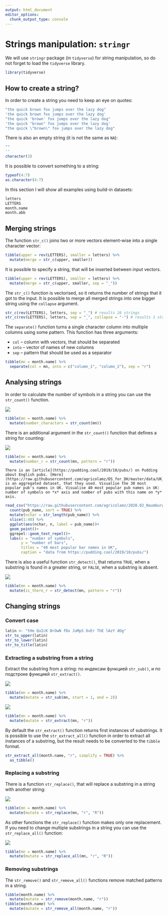 ```yaml
---
output: html_document
editor_options: 
  chunk_output_type: console
---
```

# Strings manipulation: `stringr` {#stringr}

We will use `stringr` package (in `tidyverse`) for string manipulation, so do not forget to load the `tidyverse` library.

```r
library(tidyverse)
```

## How to create a string?

In order to create a string you need to keep an eye on quotes:
```r
"the quick brown fox jumps over the lazy dog"
'the quick brown fox jumps over the lazy dog'
"the quick 'brown' fox jumps over the lazy dog"
'the quick "brown" fox jumps over the lazy dog'
"the quick \"brown\" fox jumps over the lazy dog"
```

There is also an empty string (it is not the same as `NA`):
```r
""
''
character(3)
```

It is possible to convert something to a string:
```r
typeof(4:7)
as.character(4:7)
```

In this section I will show all examples using build-in datasets:
```r
letters
LETTERS
month.name
month.abb
```

## Merging strings

The function `str_c()` joins two or more vectors element-wise into a single character vector:
```r
tibble(upper = rev(LETTERS), smaller = letters) %>% 
  mutate(merge = str_c(upper, smaller))
```

It is possible to specify a string, that will be inserted between input vectors.

```r
tibble(upper = rev(LETTERS), smaller = letters) %>% 
  mutate(merge = str_c(upper, smaller, sep = "_"))
```

The `str_c()` function is vectorised, so it returns the number of strings that it got to the input. It is possible to merge all merged strings into one bigger string using the `collapse` argument.

```r
str_c(rev(LETTERS), letters, sep = "_") # results 26 strings
str_c(rev(LETTERS), letters, sep = "_", collapse = "-") # results 1 string
```

The `separate()` function turns a single character column into multiple columns using some pattern. This function has three arguments:

* `col` -- column with vectors, that should be separated
* `into` -- vector of names of new columns
* `sep` -- pattern that should be used as a separator

```r
tibble(mn = month.name) %>% 
  separate(col = mn, into = c("column_1", "column_2"), sep = "r")
```

## Analysing strings
In order to calculate the number of symbols in a string you can use the `str_count()` function.

![](images/5.01_str_length.png)

```r
tibble(mn = month.name) %>% 
  mutate(number_charactars = str_count(mn))
```

There is an additional argument in the `str_count()` function that defines a string for counting: 

![](images/5.02_str_count.png)


```r
tibble(mn = month.name) %>% 
  mutate(number_r = str_count(mn, pattern = "r"))
```

```block
There is an [article](https://pudding.cool/2019/10/pubs/) on Pudding about English pubs. [Here](https://raw.githubusercontent.com/agricolamz/DS_for_DH/master/data/UK_pubs.csv) is an aggregated dataset, that they used. Visualise the 30 most popular pub's names in UK. Visualise 40 most popular pub names in UK: number of symbols on *x* axis and number of pubs with this name on *y* axis.
```

```r
read_csv("https://raw.githubusercontent.com/agricolamz/2020.02_Naumburg_R/master/data/UK_pubs.csv") %>% 
  count(pub_name, sort = TRUE) %>% 
  mutate(nchar = str_length(pub_name)) %>% 
  slice(1:40) %>% 
  ggplot(aes(nchar, n, label = pub_name))+
  geom_point()+
  ggrepel::geom_text_repel()+
  labs(x = "number of symbols",
       y = "number of bars",
       titles = "40 most popular bar names in UK",
       caption = "data from https://pudding.cool/2019/10/pubs/")
```

There is also a useful function `str_detect()`, that returns `TRUE`, when a substring is found in a greater string, or `FALSE`, when a substring is absent.

![](images/5.03_str_detect.png)

```r
tibble(mn = month.name) %>% 
  mutate(is_there_r = str_detect(mn, pattern = "r"))
```

## Changing strings
### Convert case
```r
latin <- "tHe QuIcK BrOwN fOx JuMpS OvEr ThE lAzY dOg"
str_to_upper(latin)
str_to_lower(latin)
str_to_title(latin)
```

### Extracting a substring from a string
Extract the substring from a string: по индексам функцией `str_sub()`, и по подстроке функцией `str_extract()`.

![](images/5.04_str_sub.png)

```r
tibble(mn = month.name) %>% 
  mutate(mutate = str_sub(mn, start = 1, end = 2))
```

![](images/5.05_str_extract.png)      

```r
tibble(mn = month.name) %>% 
  mutate(mutate = str_extract(mn, "r"))
```

By default the `str_extract()` function returns first instances of substrings. It is possible to use the `str_extract_all()` function in order to extract all instances of a substring, but the result needs to be converted to the `tibble` format.

```r
str_extract_all(month.name, "r", simplify = TRUE) %>% 
  as_tibble()
```

### Replacing a substring

There is a function `str_replace()`, that will replace a substring in a string with another string:

![](images/5.06_str_replace.png)

```r
tibble(mn = month.name) %>% 
  mutate(mutate = str_replace(mn, "r", "R"))
```

As other functions the `str_replace()` function makes only one replacement. If you need to change multiple substrings in a string you can use the `str_replace_all()` function:

![](images/5.07_str_replace_all.png)

```r
tibble(mn = month.name) %>% 
  mutate(mutate = str_replace_all(mn, "r", "R"))
```

### Removing substrings
The `str_remove()` and `str_remove_all()` functions remove matched patterns in a string.

```r
tibble(month.name) %>% 
  mutate(mutate = str_remove(month.name, "r"))
tibble(month.name) %>% 
  mutate(mutate = str_remove_all(month.name, "r"))
```


